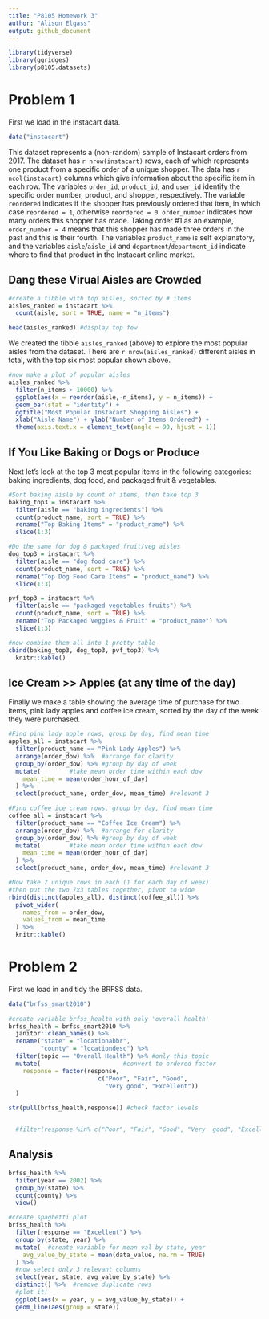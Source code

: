 ```yaml
---
title: "P8105 Homework 3"
author: "Alison Elgass"
output: github_document
---
```


```r
library(tidyverse)
library(ggridges)
library(p8105.datasets)
```

# Problem 1
First we load in the instacart data.
```r
data("instacart")
```

This dataset represents a (non-random) sample of Instacart orders from 2017. The dataset has `r nrow(instacart)` rows, each of which represents one product from a specific order of a unique shopper. The data has `r ncol(instacart)` columns which give information about the specific item in each row. The variables `order_id`, `product_id`, and `user_id` identify the specific order number, product, and shopper, respectively. The variable `reordered` indicates if the shopper has previously ordered that item, in which case `reordered = 1`, otherwise `reordered = 0`. `order_number` indicates how many orders this shopper has made. Taking order #1 as an example, `order_number = 4` means that this shopper has made three orders in the past and this is their fourth. The variables `product_name` is self explanatory, and the variables `aisle`/`aisle_id` and `department`/`department_id` indicate where to find that product in the Instacart online market.  

## Dang these Virual Aisles are Crowded
```r
#create a tibble with top aisles, sorted by # items
aisles_ranked = instacart %>%  
  count(aisle, sort = TRUE, name = "n_items")

head(aisles_ranked) #display top few
```
We created the tibble `aisles_ranked` (above) to explore the most popular aisles from the dataset. There are `r nrow(aisles_ranked)` different aisles in total, with the top six most popular shown above.

```r
#now make a plot of popular aisles
aisles_ranked %>% 
  filter(n_items > 10000) %>% 
  ggplot(aes(x = reorder(aisle,-n_items), y = n_items)) +
  geom_bar(stat = "identity") +
  ggtitle("Most Popular Instacart Shopping Aisles") +
  xlab("Aisle Name") + ylab("Number of Items Ordered") +
  theme(axis.text.x = element_text(angle = 90, hjust = 1))
```

## If You Like Baking or Dogs or Produce

Next let's look at the top 3 most popular items in the following categories: baking ingredients, dog food, and packaged fruit & vegetables.
```r
#Sort baking aisle by count of items, then take top 3
baking_top3 = instacart %>% 
  filter(aisle == "baking ingredients") %>% 
  count(product_name, sort = TRUE) %>% 
  rename("Top Baking Items" = "product_name") %>% 
  slice(1:3)

#Do the same for dog & packaged fruit/veg aisles
dog_top3 = instacart %>% 
  filter(aisle == "dog food care") %>% 
  count(product_name, sort = TRUE) %>% 
  rename("Top Dog Food Care Items" = "product_name") %>% 
  slice(1:3)

pvf_top3 = instacart %>% 
  filter(aisle == "packaged vegetables fruits") %>% 
  count(product_name, sort = TRUE) %>% 
  rename("Top Packaged Veggies & Fruit" = "product_name") %>% 
  slice(1:3)

#now combine them all into 1 pretty table
cbind(baking_top3, dog_top3, pvf_top3) %>% 
  knitr::kable()

```

## Ice Cream >> Apples (at any time of the day)

Finally we make a table showing the average time of purchase for two items, pink lady apples and coffee ice cream, sorted by the day of the week they were purchased.
```r
#Find pink lady apple rows, group by day, find mean time
apples_all = instacart %>% 
  filter(product_name == "Pink Lady Apples") %>% 
  arrange(order_dow) %>%  #arrange for clarity
  group_by(order_dow) %>% #group by day of week
  mutate(        #take mean order time within each dow
    mean_time = mean(order_hour_of_day)
  ) %>% 
  select(product_name, order_dow, mean_time) #relevant 3

#Find coffee ice cream rows, group by day, find mean time
coffee_all = instacart %>% 
  filter(product_name == "Coffee Ice Cream") %>% 
  arrange(order_dow) %>%  #arrange for clarity
  group_by(order_dow) %>% #group by day of week
  mutate(        #take mean order time within each dow
    mean_time = mean(order_hour_of_day)
  ) %>% 
  select(product_name, order_dow, mean_time) #relevant 3

#Now take 7 unique rows in each (1 for each day of week)
#then put the two 7x3 tables together, pivot to wide
rbind(distinct(apples_all), distinct(coffee_all)) %>% 
  pivot_wider(
    names_from = order_dow,
    values_from = mean_time
  ) %>% 
  knitr::kable()

```

# Problem 2
First we load in and tidy the BRFSS data.
```r
data("brfss_smart2010")
  
#create variable brfss_health with only 'overall health'
brfss_health = brfss_smart2010 %>% 
  janitor::clean_names() %>%
  rename("state" = "locationabbr",
         "county" = "locationdesc") %>% 
  filter(topic == "Overall Health") %>% #only this topic 
  mutate(                       #convert to ordered factor
    response = factor(response, 
                         c("Poor", "Fair", "Good",
                           "Very good", "Excellent"))
  )

str(pull(brfss_health,response)) #check factor levels


  #filter(response %in% c("Poor", "Fair", "Good", "Very  good", "Excellent"))

```

## Analysis
```r
brfss_health %>% 
  filter(year == 2002) %>% 
  group_by(state) %>% 
  count(county) %>% 
  view()

#create spaghetti plot
brfss_health %>% 
  filter(response == "Excellent") %>% 
  group_by(state, year) %>% 
  mutate(  #create variable for mean val by state, year
    avg_value_by_state = mean(data_value, na.rm = TRUE)
  ) %>%               
  #now select only 3 relevant columns
  select(year, state, avg_value_by_state) %>%
  distinct() %>%  #remove duplicate rows
  #plot it!
  ggplot(aes(x = year, y = avg_value_by_state)) + 
  geom_line(aes(group = state))


```





